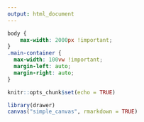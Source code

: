 ```yaml
---
output: html_document
---
```


```css
body {
    max-width: 2000px !important;
}
.main-container {
  max-width: 100vw !important;
  margin-left: auto;
  margin-right: auto;
}
```


```r
knitr::opts_chunk$set(echo = TRUE)
```

```r
library(drawer)
canvas("simple_canvas", rmarkdown = TRUE)
```
